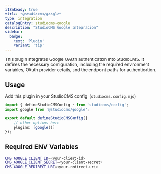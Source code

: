 ```yaml
---
i18nReady: true
title: "@studiocms/google"
type: integration
catalogEntry: studiocms-google
description: "StudioCMS Google Integration"
sidebar:
  badge: 
    text: 'Plugin'
    variant: 'tip'
---
```



This plugin integrates Google OAuth authentication into StudioCMS. It defines the necessary configuration, including the required environment variables, OAuth provider details, and the endpoint paths for authentication.

## Usage

Add this plugin in your StudioCMS config. (`studiocms.config.mjs`)

```ts title="studiocms.config.mjs"
import { defineStudioCMSConfig } from 'studiocms/config';
import google from '@studiocms/google';

export default defineStudioCMSConfig({
    // other options here
    plugins: [google()]
});
```

## Required ENV Variables

```sh title=".env"
CMS_GOOGLE_CLIENT_ID=<your-client-id>
CMS_GOOGLE_CLIENT_SECRET=<your-client-secret>
CMS_GOOGLE_REDIRECT_URI=<your-redirect-uri>
```
